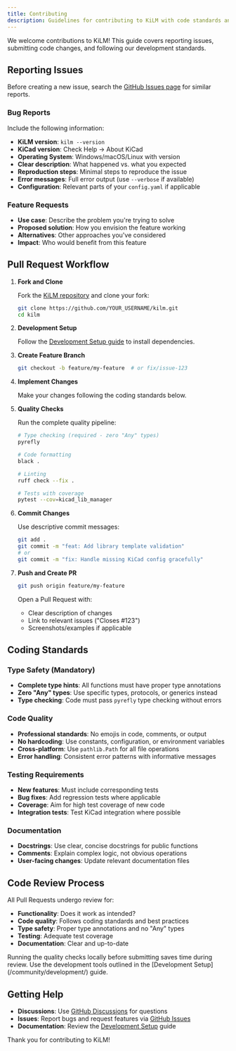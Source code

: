 ```yaml
---
title: Contributing
description: Guidelines for contributing to KiLM with code standards and submission workflow.
---
```



We welcome contributions to KiLM! This guide covers reporting issues, submitting code changes, and following our development standards.

## Reporting Issues

Before creating a new issue, search the [GitHub Issues page](https://github.com/barisgit/kilm/issues) for similar reports.

### Bug Reports

Include the following information:
- **KiLM version**: `kilm --version`
- **KiCad version**: Check Help → About KiCad
- **Operating System**: Windows/macOS/Linux with version
- **Clear description**: What happened vs. what you expected
- **Reproduction steps**: Minimal steps to reproduce the issue
- **Error messages**: Full error output (use `--verbose` if available)
- **Configuration**: Relevant parts of your `config.yaml` if applicable

### Feature Requests

- **Use case**: Describe the problem you're trying to solve
- **Proposed solution**: How you envision the feature working
- **Alternatives**: Other approaches you've considered
- **Impact**: Who would benefit from this feature

## Pull Request Workflow

<Steps>

1. **Fork and Clone**
   
   Fork the [KiLM repository](https://github.com/barisgit/kilm) and clone your fork:
   ```bash
   git clone https://github.com/YOUR_USERNAME/kilm.git
   cd kilm
   ```

2. **Development Setup**
   
   Follow the [Development Setup guide](/community/development/) to install dependencies.

3. **Create Feature Branch**
   
   ```bash
   git checkout -b feature/my-feature  # or fix/issue-123
   ```

4. **Implement Changes**
   
   Make your changes following the coding standards below.

5. **Quality Checks**
   
   Run the complete quality pipeline:
   ```bash
   # Type checking (required - zero "Any" types)
   pyrefly
   
   # Code formatting
   black .
   
   # Linting
   ruff check --fix .
   
   # Tests with coverage
   pytest --cov=kicad_lib_manager
   ```

6. **Commit Changes**
   
   Use descriptive commit messages:
   ```bash
   git add .
   git commit -m "feat: Add library template validation"
   # or
   git commit -m "fix: Handle missing KiCad config gracefully"
   ```

7. **Push and Create PR**
   
   ```bash
   git push origin feature/my-feature
   ```
   
   Open a Pull Request with:
   - Clear description of changes
   - Link to relevant issues ("Closes #123")
   - Screenshots/examples if applicable

</Steps>

## Coding Standards

### Type Safety (Mandatory)
- **Complete type hints**: All functions must have proper type annotations
- **Zero "Any" types**: Use specific types, protocols, or generics instead
- **Type checking**: Code must pass `pyrefly` type checking without errors

### Code Quality
- **Professional standards**: No emojis in code, comments, or output
- **No hardcoding**: Use constants, configuration, or environment variables
- **Cross-platform**: Use `pathlib.Path` for all file operations
- **Error handling**: Consistent error patterns with informative messages

### Testing Requirements
- **New features**: Must include corresponding tests
- **Bug fixes**: Add regression tests where applicable
- **Coverage**: Aim for high test coverage of new code
- **Integration tests**: Test KiCad integration where possible

### Documentation
- **Docstrings**: Use clear, concise docstrings for public functions
- **Comments**: Explain complex logic, not obvious operations
- **User-facing changes**: Update relevant documentation files

## Code Review Process

All Pull Requests undergo review for:
- **Functionality**: Does it work as intended?
- **Code quality**: Follows coding standards and best practices
- **Type safety**: Proper type annotations and no "Any" types
- **Testing**: Adequate test coverage
- **Documentation**: Clear and up-to-date

<Aside type="tip">
Running the quality checks locally before submitting saves time during review. Use the development tools outlined in the [Development Setup](/community/development/) guide.
</Aside>

## Getting Help

- **Discussions**: Use [GitHub Discussions](https://github.com/barisgit/kilm/discussions) for questions
- **Issues**: Report bugs and request features via [GitHub Issues](https://github.com/barisgit/kilm/issues)  
- **Documentation**: Review the [Development Setup](/community/development/) guide

Thank you for contributing to KiLM!
